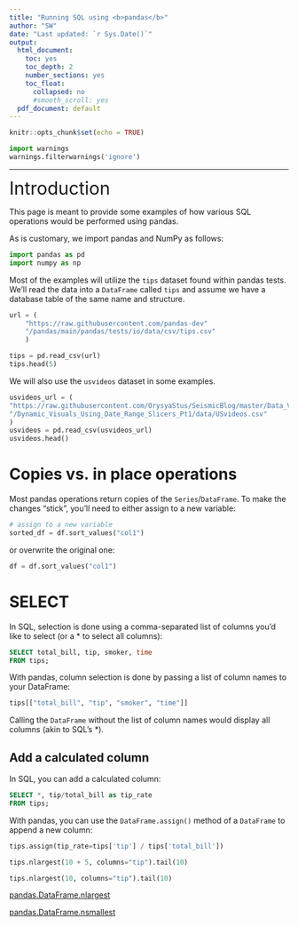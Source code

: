 ```yaml
---
title: "Running SQL using <b>pandas</b>"
author: "SW"
date: "Last updated: `r Sys.Date()`"
output:
  html_document:
    toc: yes
    toc_depth: 2
    number_sections: yes
    toc_float:
      collapsed: no
      #smooth_scroll: yes
  pdf_document: default
---
```


```r
knitr::opts_chunk$set(echo = TRUE)
```

```python
import warnings
warnings.filterwarnings('ignore')
```


<hr>

<font size="6">Introduction</font>

This page is meant to provide some examples of how various SQL operations would be performed using pandas.

As is customary, we import pandas and NumPy as follows:

```python
import pandas as pd
import numpy as np
```

Most of the examples will utilize the `tips` dataset found within pandas tests. We’ll read the data into a `DataFrame` called `tips` and assume we have a database table of the same name and structure.

```python
url = (
    "https://raw.githubusercontent.com/pandas-dev"
    "/pandas/main/pandas/tests/io/data/csv/tips.csv"
    )

tips = pd.read_csv(url)
tips.head(5)
```


We will also use the `usvideos` dataset in some examples.

```python
usvideos_url = (
"https://raw.githubusercontent.com/OrysyaStus/SeismicBlog/master/Data_Visualizations"
"/Dynamic_Visuals_Using_Date_Range_Slicers_Pt1/data/USvideos.csv"
)
usvideos = pd.read_csv(usvideos_url)
usvideos.head()
```
 
 
# Copies vs. in place operations

Most pandas operations return copies of the `Series`/`DataFrame`. To make the changes “stick”, you’ll need to either assign to a new variable:

```python
# assign to a new variable
sorted_df = df.sort_values("col1")
```

or overwrite the original one:

```python
df = df.sort_values("col1")
```


# SELECT

In SQL, selection is done using a comma-separated list of columns you’d like to select (or a * to select all columns):


```SQL
SELECT total_bill, tip, smoker, time
FROM tips;
```

With pandas, column selection is done by passing a list of column names to your DataFrame:

```python
tips[["total_bill", "tip", "smoker", "time"]]
```

Calling the `DataFrame` without the list of column names would display all columns (akin to SQL’s *).

## Add a calculated column

In SQL, you can add a calculated column:

```SQL
SELECT *, tip/total_bill as tip_rate
FROM tips;
```

With pandas, you can use the `DataFrame.assign()` method of a `DataFrame` to append a new column:

```python
tips.assign(tip_rate=tips['tip'] / tips['total_bill'])
```


```python
tips.nlargest(10 + 5, columns="tip").tail(10)
```

```python
tips.nlargest(10, columns="tip").tail(10)
```

[pandas.DataFrame.nlargest](https://pandas.pydata.org/docs/reference/api/pandas.DataFrame.nlargest.html)

[pandas.DataFrame.nsmallest](https://pandas.pydata.org/docs/reference/api/pandas.DataFrame.nsmallest.html)
